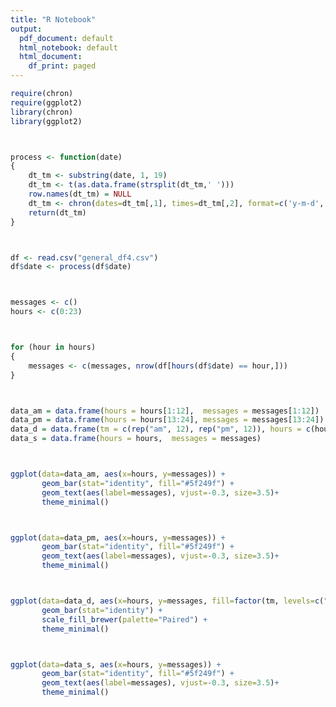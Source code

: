 ---
title: "R Notebook"
output:
  pdf_document: default
  html_notebook: default
  html_document:
    df_print: paged
---






```{r}
require(chron)
require(ggplot2)
library(chron)
library(ggplot2)



process <- function(date)
{
    dt_tm <- substring(date, 1, 19)
    dt_tm <- t(as.data.frame(strsplit(dt_tm,' ')))
    row.names(dt_tm) = NULL
    dt_tm <- chron(dates=dt_tm[,1], times=dt_tm[,2], format=c('y-m-d','h:m:s'))
    return(dt_tm)
}



df <- read.csv("general_df4.csv")
df$date <- process(df$date)



messages <- c()
hours <- c(0:23)



for (hour in hours)
{
    messages <- c(messages, nrow(df[hours(df$date) == hour,]))
}



data_am = data.frame(hours = hours[1:12],  messages = messages[1:12])
data_pm = data.frame(hours = hours[13:24], messages = messages[13:24])
data_d = data.frame(tm = c(rep("am", 12), rep("pm", 12)), hours = c(hours[1:12], hours[1:12]),  messages = messages)
data_s = data.frame(hours = hours,  messages = messages)



ggplot(data=data_am, aes(x=hours, y=messages)) +
       geom_bar(stat="identity", fill="#5f249f") +
       geom_text(aes(label=messages), vjust=-0.3, size=3.5)+
       theme_minimal()



ggplot(data=data_pm, aes(x=hours, y=messages)) +
       geom_bar(stat="identity", fill="#5f249f") +
       geom_text(aes(label=messages), vjust=-0.3, size=3.5)+
       theme_minimal()



ggplot(data=data_d, aes(x=hours, y=messages, fill=factor(tm, levels=c("pm", "am")))) +
       geom_bar(stat="identity") + 
       scale_fill_brewer(palette="Paired") +
       theme_minimal()



ggplot(data=data_s, aes(x=hours, y=messages)) +
       geom_bar(stat="identity", fill="#5f249f") +
       geom_text(aes(label=messages), vjust=-0.3, size=3.5)+
       theme_minimal()
```











